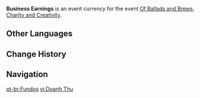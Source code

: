 {{Item Infobox
|id           = 000148
|image        = 
|type         = Event Items
|group        = Event Currencies
|event        = Of Ballads and Brews
|quality      = 3
|description  = A sizable amount of Fairbrew Jelly, representing the sum total of your earnings in this charity event.<br>As the Weinlesefest draws to a close, Bernhard will exchange these for Mora to give to old folks and children who need it.
|source1      = Obtained from [[Of Ballads and Brews/Charity and Creativity|Charity and Creativity]]
}}
'''Business Earnings''' is an event currency for the event [[Of Ballads and Brews]], [[Of Ballads and Brews/Charity and Creativity|Charity and Creativity]].

==Other Languages==
{{Other Languages
|en      = Business Earnings
|zhs     = 营业收入
|zhs_rm  = Yíngyè Shōurù
|zht     = 營業收入
|zht_rm  = Yíngyè Shōurù
|zh_tl   = Business Income
|ja      = 営業収入
|ja_rm   = Eigyuu Shuunyuu
|ja_tl   = Business Income
|ko      = 영업 매출
|ko_tl   = Sales Revenue
|es      = Ingresos
|es_tl   = Income
|fr      = Revenu commercial
|fr_tl   = Business Income
|ru      = Выручка
|ru_tl   = Earnings
|th      = รายได้จากการประกอบกิจการ
|th_rm   = 
|th_tl   = 
|vi      = Doanh Thu
|vi_tl   = Revenue
|de      = Betriebseinnahmen
|de_tl   = Business Incomes
|id      = Pendapatan Usaha
|id_tl   = Business Income
|pt      = Fundos
|pt_tl   = 
}}

==Change History==
{{Change History|3.1}}

==Navigation==
{{Precious Navbox|Currency}}

[[pt-br:Fundos]]
[[vi:Doanh Thu]]